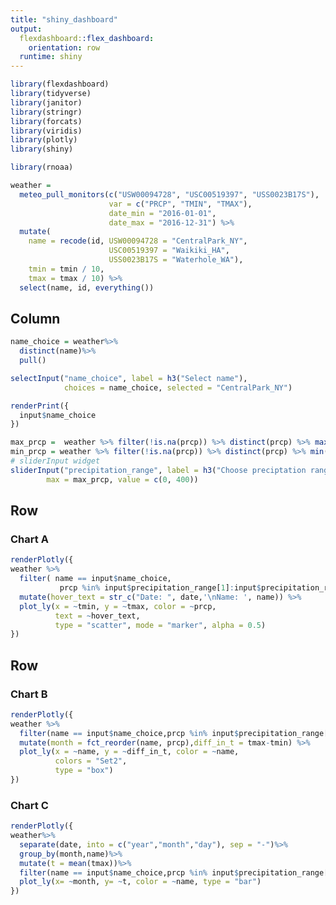 ```yaml
---
title: "shiny_dashboard"
output: 
  flexdashboard::flex_dashboard:
    orientation: row
  runtime: shiny
---
```


```r
library(flexdashboard)
library(tidyverse)
library(janitor)
library(stringr)
library(forcats)
library(viridis)
library(plotly)
library(shiny)
```

```r
library(rnoaa)

weather = 
  meteo_pull_monitors(c("USW00094728", "USC00519397", "USS0023B17S"),
                      var = c("PRCP", "TMIN", "TMAX"), 
                      date_min = "2016-01-01",
                      date_max = "2016-12-31") %>%
  mutate(
    name = recode(id, USW00094728 = "CentralPark_NY", 
                      USC00519397 = "Waikiki_HA",
                      USS0023B17S = "Waterhole_WA"),
    tmin = tmin / 10,
    tmax = tmax / 10) %>%
  select(name, id, everything())

```


Column {.sidebar}
-----------------------------------------------------------------------

```r
name_choice = weather%>%
  distinct(name)%>%
  pull()

selectInput("name_choice", label = h3("Select name"),
            choices = name_choice, selected = "CentralPark_NY")

renderPrint({ 
  input$name_choice
})
```

```r


max_prcp =  weather %>% filter(!is.na(prcp)) %>% distinct(prcp) %>% max()
min_prcp = weather %>% filter(!is.na(prcp)) %>% distinct(prcp) %>% min()
# sliderInput widget
sliderInput("precipitation_range", label = h3("Choose preciptation range"), min = min_prcp, 
        max = max_prcp, value = c(0, 400))

```

Row
-----------------------------------------------------------------------

### Chart A

```r

renderPlotly({
weather %>% 
  filter( name == input$name_choice,
           prcp %in% input$precipitation_range[1]:input$precipitation_range[2]) %>%
  mutate(hover_text = str_c("Date: ", date,'\nName: ', name)) %>% 
  plot_ly(x = ~tmin, y = ~tmax, color = ~prcp,
          text = ~hover_text,
          type = "scatter", mode = "marker", alpha = 0.5)
})

```

Row {.tabset .tabset-fade}
-----------------------------------------------------------------------

### Chart B

```r
renderPlotly({
weather %>%
  filter(name == input$name_choice,prcp %in% input$precipitation_range[1]:input$precipitation_range[2])%>%
  mutate(month = fct_reorder(name, prcp),diff_in_t = tmax-tmin) %>%
  plot_ly(x = ~name, y = ~diff_in_t, color = ~name,
          colors = "Set2",
          type = "box") 
})
```

### Chart C

```r
renderPlotly({
weather%>%
  separate(date, into = c("year","month","day"), sep = "-")%>%
  group_by(month,name)%>%
  mutate(t = mean(tmax))%>%
  filter(name == input$name_choice,prcp %in% input$precipitation_range[1]:input$precipitation_range[2])%>%
  plot_ly(x= ~month, y= ~t, color = ~name, type = "bar")
})

```

